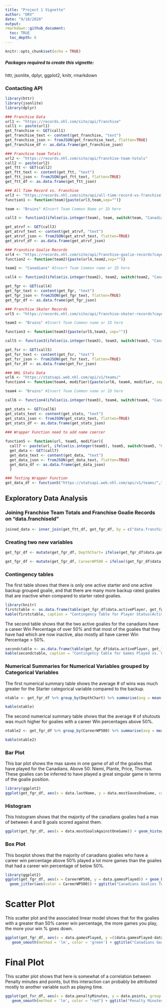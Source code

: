 ```yaml
---
title: "Project 1 Vignette"
author: "DRV"
date: "9/18/2020"
output: 
rmarkdown::github_document:
  toc: TRUE 
  toc_depth: 6 
---
```


```r
knitr::opts_chunk$set(echo = TRUE)
```

##### Packages required to create this vignette: 
httr, jsonlite, dplyr, ggplot2, knitr, rmarkdown

### Contacting API
```r
library(httr)
library(jsonlite)
library(dplyr)

### Franchise Data 
url1 <- "https://records.nhl.com/site/api/franchise"
call1 <- paste(url1)
get_franchise <- GET(call1)
get_franchise_text <- content(get_franchise, "text")
get_franchise_json <- fromJSON(get_franchise_text, flatten=TRUE)
get_franchise_df <- as.data.frame(get_franchise_json)

### Franchise team Totals 
url2 <- "https://records.nhl.com/site/api/franchise-team-totals"
call2 <- paste(url2)
get_ftt <- GET(call2)
get_ftt_text <- content(get_ftt, "text")
get_ftt_json <- fromJSON(get_ftt_text, flatten=TRUE)
get_ftt_df <- as.data.frame(get_ftt_json)

### All Time Record vs. Franchise 
url3 <- "https://records.nhl.com/site/api/all-time-record-vs-franchise?cayenneExp=teamFranchiseId="
function1 <- function(team){paste(url3,team,sep="")}

team <- "Bruins" #Insert Team Common Name or ID here 

call3 <- function1(ifelse(is.integer(team), team, switch(team, "Canadians" = 8, "Wanderers" = 41, "Eagles" = 45, "Tigers" = 37, "Maple Leafs" = 10, "Bruins" = 6, "Maroons" = 43, "Americans" = 51, "Quakers" = 39, "Rangers" = 3, "Blackhawks" = 16, "Red Wings" = 17, "Barons" = 49, "Kings" = 26, "Stars" = 25, "Flyers" = 4, "Penguins" = 5, "Blues" = 19, "Sabres" = 7, "Canucks" = 23, "Flames" = 20, "Islanders" = 2, "Devils" = 1, "Capitals" = 15, "Oilers" = 22, "Hurricanes" = 12, "Avalanche" = 21, "Coyotes" = 23, "Sharks" = 28, "Senators" = 9, "Lightening" =14, "Ducks" = 24, "Panthers" = 13, "Predators" = 18, "Jets" = 52, "Blue Jackets" = 29, "Wild" = 30, "Golden Knights" = 54)))

get_atrvf <- GET(call3)
get_atrvf_text <- content(get_atrvf, "text")
get_atrvf_json <- fromJSON(get_atrvf_text, flatten=TRUE)
get_atrvf_df <- as.data.frame(get_atrvf_json)

### Franshice Goalie Records 
url4 <- "https://records.nhl.com/site/api/franchise-goalie-records?cayenneExp=franchiseId="
function2 <- function(team2){paste(url4,team2,sep="")}

team2 <- "Canadians" #Insert Team Common name or ID here 

call4 <- function2(ifelse(is.integer(team2), team2, switch(team2, "Canadians" = 8, "Wanderers" = 41, "Eagles" = 45, "Tigers" = 37, "Maple Leafs" = 10, "Bruins" = 6, "Maroons" = 43, "Americans" = 51, "Quakers" = 39, "Rangers" = 3, "Blackhawks" = 16, "Red Wings" = 17, "Barons" = 49, "Kings" = 26, "Stars" = 25, "Flyers" = 4, "Penguins" = 5, "Blues" = 19, "Sabres" = 7, "Canucks" = 23, "Flames" = 20, "Islanders" = 2, "Devils" = 1, "Capitals" = 15, "Oilers" = 22, "Hurricanes" = 12, "Avalanche" = 21, "Coyotes" = 23, "Sharks" = 28, "Senators" = 9, "Lightening" =14, "Ducks" = 24, "Panthers" = 13, "Predators" = 18, "Jets" = 52, "Blue Jackets" = 29, "Wild" = 30, "Golden Knights" = 54)))

get_fgr <- GET(call4)
get_fgr_text <- content(get_fgr, "text")
get_fgr_json <- fromJSON(get_fgr_text, flatten=TRUE)
get_fgr_df <- as.data.frame(get_fgr_json)

### Franchise Skater Records 
url5 <- "https://records.nhl.com/site/api/franchise-skater-records?cayenneExp=franchiseId="

team3 <- "Bruins" #Insert Team Common name or ID here

function3 <- function(team3){paste(url5,team3, sep="")}

call5 <- function3(ifelse(is.integer(team3), team3, switch(team3, "Canadians" = 8, "Wanderers" = 41, "Eagles" = 45, "Tigers" = 37, "Maple Leafs" = 10, "Bruins" = 6, "Maroons" = 43, "Americans" = 51, "Quakers" = 39, "Rangers" = 3, "Blackhawks" = 16, "Red Wings" = 17, "Barons" = 49, "Kings" = 26, "Stars" = 25, "Flyers" = 4, "Penguins" = 5, "Blues" = 19, "Sabres" = 7, "Canucks" = 23, "Flames" = 20, "Islanders" = 2, "Devils" = 1, "Capitals" = 15, "Oilers" = 22, "Hurricanes" = 12, "Avalanche" = 21, "Coyotes" = 23, "Sharks" = 28, "Senators" = 9, "Lightening" =14, "Ducks" = 24, "Panthers" = 13, "Predators" = 18, "Jets" = 52, "Blue Jackets" = 29, "Wild" = 30, "Golden Knights" = 54)))

get_fsr <- GET(call5)
get_fsr_text <- content(get_fsr, "text")
get_fsr_json <- fromJSON(get_fsr_text, flatten=TRUE)
get_fsr_df <- as.data.frame(get_fsr_json)

### NHL Stats Data 
url6 <- "https://statsapi.web.nhl.com/api/v1/teams/"
function4 <- function(team4, modifier){paste(url6, team4, modifier, sep="")}

team4 <- "Bruins" #Insert Team Common name or ID here

call6 <- function4(ifelse(is.integer(team3), team4, switch(team4, "Canadians" = 8, "Wanderers" = 41, "Eagles" = 45, "Tigers" = 37, "Maple Leafs" = 10, "Bruins" = 6, "Maroons" = 43, "Americans" = 51, "Quakers" = 39, "Rangers" = 3, "Blackhawks" = 16, "Red Wings" = 17, "Barons" = 49, "Kings" = 26, "Stars" = 25, "Flyers" = 4, "Penguins" = 5, "Blues" = 19, "Sabres" = 7, "Canucks" = 23, "Flames" = 20, "Islanders" = 2, "Devils" = 1, "Capitals" = 15, "Oilers" = 22, "Hurricanes" = 12, "Avalanche" = 21, "Coyotes" = 23, "Sharks" = 28, "Senators" = 9, "Lightening" =14, "Ducks" = 24, "Panthers" = 13, "Predators" = 18, "Jets" = 52, "Blue Jackets" = 29, "Wild" = 30, "Golden Knights" = 54)), "?expand=team.roster")

get_stats <- GET(call6)
get_stats_text <- content(get_stats, "text")
get_stats_json <- fromJSON(get_stats_text, flatten=TRUE)
get_stats_df <- as.data.frame(get_stats_json)
  
### Wrapper Function need to add name coercer 

function5 <- function(url, team5, modifier){
  call7 <- paste(url, ifelse(is.integer(team5), team5, switch(team5, "Canadians" = 8, "Wanderers" = 41, "Eagles" = 45, "Tigers" = 37, "Maple Leafs" = 10, "Bruins" = 6, "Maroons" = 43, "Americans" = 51, "Quakers" = 39, "Rangers" = 3, "Blackhawks" = 16, "Red Wings" = 17, "Barons" = 49, "Kings" = 26, "Stars" = 25, "Flyers" = 4, "Penguins" = 5, "Blues" = 19, "Sabres" = 7, "Canucks" = 23, "Flames" = 20, "Islanders" = 2, "Devils" = 1, "Capitals" = 15, "Oilers" = 22, "Hurricanes" = 12, "Avalanche" = 21, "Coyotes" = 23, "Sharks" = 28, "Senators" = 9, "Lightening" =14, "Ducks" = 24, "Panthers" = 13, "Predators" = 18, "Jets" = 52, "Blue Jackets" = 29, "Wild" = 30, "Golden Knights" = 54)), modifier, sep="") 
  get_data <- GET(call7) 
  get_data_text <- content(get_data, "text") 
  get_data_json <- fromJSON(get_data_text, flatten=TRUE) 
  get_data_df <- as.data.frame(get_data_json)
  }

### Testing Wrapper Function
get_data_df <- function5("https://statsapi.web.nhl.com/api/v1/teams/","Hurricanes","?expand=team.roster")

```
## Exploratory Data Analysis 
### Joining Franchise Team Totals and Franchise Goalie Records on "data.franchiseId" 
```r
joined_data <- inner_join(get_ftt_df, get_fgr_df, by = c("data.franchiseId" =  "data.franchiseId"))
```

### Creating two new variables 
```r

get_fgr_df <- mutate(get_fgr_df, DepthChart= ifelse(get_fgr_df$data.gamesPlayed > 100, "Starter", "Backup")) 

get_fgr_df <- mutate(get_fgr_df, CareerWP500 = ifelse((get_fgr_df$data.gamesPlayed-get_fgr_df$data.losses)/data.gamesPlayed > .5, "Over500", "Under500"))

```
### Contingency tables 
The first table shows that there is only one active starter and one active backup grouped goalie, and that there are many more backup rated goalies that are inactive when compared to starter rated goalies. 
```r
library(knitr)
firstctable <- as.data.frame(table(get_fgr_df$data.activePlayer, get_fgr_df$DepthChart))
kable(firstctable, caption = "Contingency Table for Player Status(Active/Not Active) vs. Experience More/Less than 100 games(Backup/Starter")
```
The second table shows that the two active goalies for the canadians have a career Win Percentage of over 50% and that most of the goalies that they have had which are now inactive, also mostly all have career Win Percentage > 50%. 
```r
secondctable <- as.data.frame(table(get_fgr_df$data.activePlayer, get_fgr_df$CareerWP500))
kable(secondctable, caption = "Contingency table for Games Played vs. Career WP > .500")
```
### Numerical Summaries for Numerical Variables grouped by Categorical Variables
The first numerical summary table shows the average # of wins was much greater for the Starter categorical variable compared to the backup. 
```r
ntable <- get_fgr_df %>% group_by(DepthChart) %>% summarise(avg = mean(data.wins), med = median(data.wins), var = var(data.wins))

kable(ntable)
```
The second numerical summary table shows that the average # of shutouts was much higher for goalies with a career Win percentages above 50%. 
```r
ntable2 <- get_fgr_df %>% group_by(CareerWP500) %>% summarise(avg = mean(data.mostShutoutsOneSeason), med = median(data.mostShutoutsOneSeason), var = var(data.mostShutoutsOneSeason))

kable(ntable2)
```

### Bar Plot
This bar plot shows the max saves in one game of all of the goalies that have played for the Canadians. Above 50: Niemi, Plante, Price, Thomas. These goalies can be inferred to have played a great singular game in terms of the goalie position.
```r
library(ggplot2)
ggplot(get_fgr_df, aes(x = data.lastName, y = data.mostSavesOneGame, color = data.lastName, fill=data.lastName)) + theme(axis.text.x=element_text(angle=90,hjust=1),legend.position = "none") + geom_col()+ggtitle("Montreal Canadians Goalies - Most Saves In One Game") + xlab("Goalie Last Name") + ylab("Saves in One Game") 

```
### Histogram
This histogram shows that the majority of the canadians goalies had a max of between 4 and 8 goals scored against them. 
```r
ggplot(get_fgr_df, aes(x = data.mostGoalsAgainstOneGame)) + geom_histogram(bins = 10) + ggtitle("Histogram for Most Goals Against in One Game") 
```

### Box Plot 
This boxplot shows that the majority of canadians goalies who have a career win percentage above 50% played a lot more games than the goalies that had a career win percentage of below 50%. 
```r
library(ggplot2)
ggplot(get_fgr_df, aes(x = CareerWP500, y = data.gamesPlayed)) + geom_boxplot() + 
  geom_jitter(aes(color = CareerWP500)) + ggtitle("Canadians Goalies Total Games Stratified by Win Percentage") + xlab("Over or below .500 Win %") + ylab("Number of games played in Career")
```

# Scatter Plot 
This scatter plot and the associated linear model shows that for the goalies with a greater than 50% career win percentage, the more games you play, the more your win % goes down. 
```r
ggplot(get_fgr_df, aes(x = data.gamesPlayed, y =((data.gamesPlayed-data.losses)/data.gamesPlayed) , group = CareerWP500)) + geom_point(aes(color = CareerWP500)) +     
   geom_smooth(method = 'lm', color = 'green') + ggtitle("Canadians Goalies Games played vs. Win Percentage")+ xlab("Games Played in Career") + ylab("Win %")
```

# Final Plot 
This scatter plot shows that here is somewhat of a correlation between Penalty minutes and points, but this interaction can probably be attributed mostly to another variable such as playing time. 
```r
ggplot(get_fsr_df, aes(x = data.penaltyMinutes, y = data.points, group = data.positionCode)) + geom_point(aes(color = data.positionCode)) +     
   geom_smooth(method = 'lm', color = "red") + ggtitle("Penalty Minutes vs. Points")+ xlab("Penalty Minutes") + ylab("Points")

```
